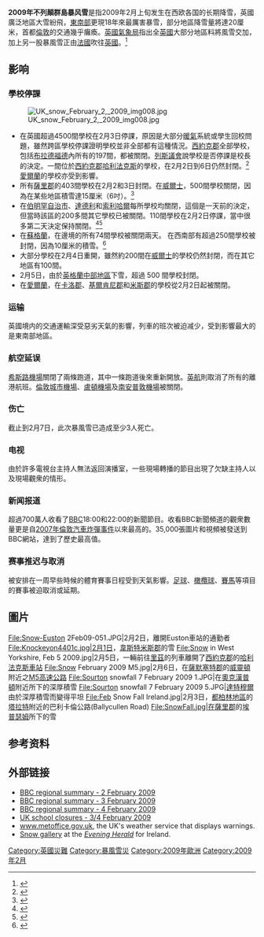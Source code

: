 '''2009年不列顛群島暴风雪'''是指2009年2月上旬发生在西欧各国的长期降雪，英國廣泛地區大雪紛飛，[[東南部|東南部]]更現18年來最厲害暴雪，部分地區降雪量將達20厘米，首都[[倫敦|倫敦]]的交通幾乎癱瘓。[[英國氣象局|英國氣象局]]指出全[[英國|英國]]大部分地區料將風雪交加，加上另一股暴風雪正由[[法國|法國]]吹往[[英國|英國]]。<ref>{{cite news |url=http://hk.news.yahoo.com/photo/index.html?cp=1 |title=英18年最大暴雪 倫敦陸空癱瘓 |publisher=[[Yahoo!_新聞|Yahoo! 新聞]] |date=2月3日 |accessdate=2009-02-07 |archive-date=2018-09-30 |archive-url=https://web.archive.org/web/20180930041937/https://hk.news.yahoo.com/photo/index.html?cp=1 |dead-url=no }}</ref>

== 影响 ==
=== 學校停課 ===
[[File:UK_snow_February_2,_2009_img008.jpg|thumb]]
* 在英國超過4500間學校在2月3日停課，原因是大部分[[暖氣|暖氣]]系統或學生回校問題，雖然跨區學校停課證明學校並非全部都有這種情況。[[西約克郡|西約克郡]]全部學校，包括[[布拉德福德|布拉德福德]]內所有的197間，都被關閉。[[列斯|列斯]][[議會|議會]]說學校是否停課是校長的決定。一間位於[[西約克郡|西約克郡]][[哈利法克斯|哈利法克斯]]的學校，在2月2日到6日仍然封閉。<ref>{{cite news |url=http://news.bbc.co.uk/1/hi/england/west_yorkshire/7866418.stm |title=Schools face further disruption |work=[[BBC_News|BBC News]] |publisher=[[British_Broadcasting_Corporation|British Broadcasting Corporation]] |accessdate=2009-02-03 |archive-date=2009-02-06 |archive-url=https://web.archive.org/web/20090206091803/http://news.bbc.co.uk/1/hi/england/west_yorkshire/7866418.stm |dead-url=no }}</ref>[[愛爾蘭|愛爾蘭]]的學校亦受到影響。
* 所有[[薩里郡|薩里郡]]的403間學校在2月2和3日封閉。在[[威爾士|威爾士]]，500間學校關閉，因為在某些地區積雪達15厘米（6吋）。<ref>{{cite news |url=http://news.bbc.co.uk/1/hi/wales/7866167.stm |title=Heavy snow hits schools and roads |work=[[BBC_News|BBC News]] |publisher=[[British_Broadcasting_Company|British Broadcasting Company]] |accessdate=2009-02-03 |archive-date=2009-02-17 |archive-url=https://web.archive.org/web/20090217142455/http://news.bbc.co.uk/1/hi/wales/7866167.stm |dead-url=no }}</ref>
* 在[[伯明罕|伯明罕]][[自治市|自治市]]、[[達德利|達德利]]和[[索利哈爾|索利哈爾]]每所學校均關閉，這個是一天前的決定，但當時該區的200多間其它學校已被關閉。110間學校在2月2日停課，當中很多第二天決定保持關閉。<ref>{{cite news |url=http://news.bbc.co.uk/1/hi/england/west_midlands/7866539.stm |title=Three councils shut all schools |work=[[BBC_News|BBC News]] |publisher=[[British_Broadcasting_Corporation|British Broadcasting Corporation]] |accessdate=2009-02-03 |archive-date=2009-02-06 |archive-url=https://web.archive.org/web/20090206092257/http://news.bbc.co.uk/1/hi/england/west_midlands/7866539.stm |dead-url=no }}</ref><ref>{{cite news |url=http://news.bbc.co.uk/1/hi/england/west_midlands/7864550.stm |title=Schools ordered to close for snow |work=[[BBC_News|BBC News]] |publisher=[[British_Broadcasting_Corporation|British Broadcasting Corporation]] |accessdate=2009-02-03 |archive-date=2009-02-05 |archive-url=https://web.archive.org/web/20090205092147/http://news.bbc.co.uk/1/hi/england/west_midlands/7864550.stm |dead-url=no }}</ref>
* 在[[蘇格蘭|蘇格蘭]]，在邊境的所有74間學校被關閉兩天。 在西南部有超過250間學校被封閉，因為10厘米的積雪。<ref>{{cite news |url=http://news.bbc.co.uk/1/hi/education/7866472.stm |title=Snow continues to close schools |work=[[BBC_News|BBC News]] |accessdate=2009-02-04 |archive-date=2009-02-07 |archive-url=https://web.archive.org/web/20090207015521/http://news.bbc.co.uk/1/hi/education/7866472.stm |dead-url=no }}</ref>
* 大部分學校在2月4日重開，雖然約200間在[[威爾士|威爾士]]的學校仍然封閉，而在其它地區有100間。
* 2月5日，由於[[英格蘭中部地區|英格蘭中部地區]]下雪，超過 500 間學校封閉。
* 在[[愛爾蘭|愛爾蘭]]，在[[卡洛郡|卡洛郡]]、[[基爾肯尼郡|基爾肯尼郡]]和[[米斯郡|米斯郡]]的學校從2月2日起被關閉。

=== 运输 ===
英國境内的交通運輸深受惡劣天氣的影響，列車的班次被迫减少，受到影響最大的是東南部地區。

=== 航空延误 ===
[[倫敦希斯路機場|希斯路機場]]關閉了兩條跑道，其中一條跑道後來重新開放。[[英國航空|英航]]則取消了所有的離港航班。[[倫敦城市機場|倫敦城市機場]]、[[盧頓機場|盧頓機場]]及[[南安普敦機場|南安普敦機場]]被關閉。

=== 伤亡 ===
截止到2月7日，此次暴風雪已造成至少3人死亡。

=== 电视 ===
由於許多電視台主持人無法返回演播室，一些現場轉播的節目出現了欠缺主持人以及現場觀衆的情形。

=== 新闻报道 ===
超過700萬人收看了[[英国广播公司|BBC]]18:00和22:00的新聞節目。收看BBC新聞頻道的觀衆數量更是自[[2007年倫敦汽車炸彈事件|2007年倫敦汽車炸彈事件]]以來最高的。35,000張圖片和視頻被發送到BBC網站，達到了歷史最高值。

=== 赛事推迟与取消 ===
被安排在一周早些時候的體育賽事日程受到天氣影響。[[足球|足球]]、[[橄欖球|橄欖球]]、[[賽馬|賽馬]]等項目的賽事被迫取消或延期。

== 圖片 ==
<gallery>
File:Snow-Euston 2Feb09-051.JPG|2月2日，離開Euston車站的通勤者
File:Knockeyon4401c.jpg|2月1日，[[韋斯特米斯郡|韋斯特米斯郡]]的雪
File:Snow in West Yorkshire, Feb 5 2009.jpg|2月5日，一輛前往[[里茲|里茲]]的列車離開了[[西約克郡|西約克郡]]的[[哈利法克斯車站|哈利法克斯車站]]
File:Snow February 2009 M5.jpg|2月6日，在[[薩默塞特郡|薩默塞特郡]]的[[威靈頓_(薩默塞特郡)|威靈頓]]附近之[[M5高速公路|M5高速公路]]
File:Sourton snowfall 7 February 2009 1.JPG|在[[奧克漢普頓|奧克漢普頓]]附近所下的深厚積雪
File:Sourton snowfall 7 February 2009 5.JPG|[[達特穆爾|達特穆爾]]由於深厚積雪而變得平坦
File:Feb Snow Fall Ireland.jpg|2月3日，[[都柏林地區|都柏林地區]]的[[塔拉特|塔拉特]]附近的巴利卡倫公路(Ballycullen Road)
File:SnowFall.jpg|在[[薩里郡|薩里郡]]的[[埃普瑟姆|埃普瑟姆]]所下的雪
</gallery>

==参考资料==
{{reflist|2}}
== 外部链接 ==
{{wikinews|Heavy snow fall disrupts UK transportation and communications}}
{{Commonscat|February 2009 Great Britain and Ireland snowfall}}
* [http://news.bbc.co.uk/1/hi/uk/7864553.stm BBC regional summary - 2 February 2009]{{Wayback|url=http://news.bbc.co.uk/1/hi/uk/7864553.stm |date=20150418175327 }}
* [http://news.bbc.co.uk/1/hi/uk/7866366.stm BBC regional summary - 3 February 2009]{{Wayback|url=http://news.bbc.co.uk/1/hi/uk/7866366.stm |date=20090215125034 }}
* [http://news.bbc.co.uk/1/hi/uk/7868826.stm BBC regional summary - 4 February 2009]{{Wayback|url=http://news.bbc.co.uk/1/hi/uk/7868826.stm |date=20090207114457 }}
* [http://news.bbc.co.uk/1/hi/education/7866472.stm UK school closures - 3/4 February 2009]{{Wayback|url=http://news.bbc.co.uk/1/hi/education/7866472.stm |date=20090207015521 }}
* [http://www.metoffice.gov.uk/ www.metoffice.gov.uk]{{Wayback|url=http://www.metoffice.gov.uk/ |date=20021019124220 }}, the UK's weather service that displays warnings.
* [http://www.herald.ie/photo-galleries/february-freeze-1625150.html Snow gallery]{{Wayback|url=http://www.herald.ie/photo-galleries/february-freeze-1625150.html |date=20120223091829 }} at the ''[[Evening_Herald|Evening Herald]]'' for Ireland.

[[Category:英國災難|Category:英國災難]]
[[Category:暴風雪災|Category:暴風雪災]]
[[Category:2009年歐洲|Category:2009年歐洲]]
[[Category:2009年2月|Category:2009年2月]]